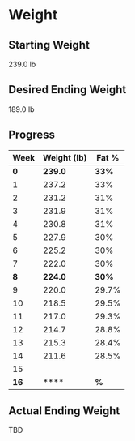 # Weight

## Starting Weight

239.0 lb

## Desired Ending Weight

189.0 lb

## Progress

| Week | Weight (lb) | Fat % |
| ----------- | ----------- | ----------- |	
| **0** | **239.0** | **33%** |
| 1 | 237.2 | 33% |
| 2 | 231.2 | 31% |
| 3 | 231.9 | 31% |
| 4 | 230.8 | 31% |
| 5 | 227.9 | 30% |
| 6 | 225.2 | 30% |
| 7 | 222.0 | 30% |
| **8** | **224.0** | **30%** |
| 9 | 220.0 | 29.7% |
| 10 | 218.5 | 29.5% |
| 11 | 217.0 | 29.3% |
| 12 | 214.7 | 28.8% |
| 13 | 215.3 | 28.4% |
| 14 | 211.6 | 28.5% |
| 15 |  |  |
| **16** | **** | **%** |

## Actual Ending Weight

TBD